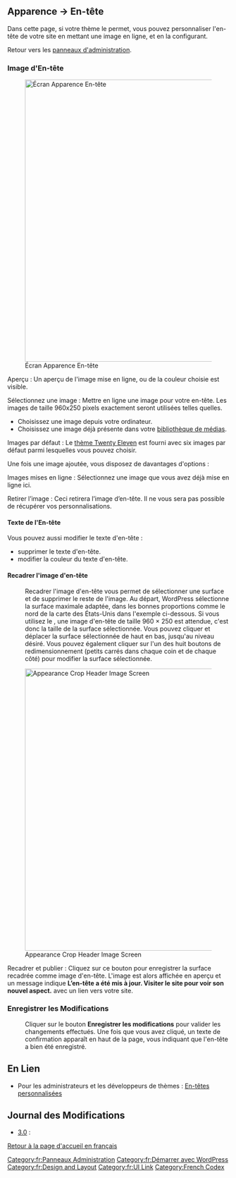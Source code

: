 {{Languages|
{{en|Appearance Header Screen}}
{{fr|Appearance Header Screen}}
{{hr|Zaslon Izgled Zaglavlje}}
{{ja|Appearance Header Screen}}
{{pt-br|Sub-Painel Cabeçalho}}
{{zh-cn|外观 顶部页面}}
}}

==Apparence &rarr; En-tête==

Dans cette page, si votre thème le permet, vous pouvez personnaliser l'en-tête de votre site en mettant une image en ligne, et en la configurant.

Retour vers les [[Administration Screens|panneaux d'administration]].

===Image d'En-tête===

[[Image:custom-header.jpg|640px|Écran Apparence En-tête]]

;Aperçu : Un aperçu de l'image mise en ligne, ou de la couleur choisie est visible.

;Sélectionnez une image : Mettre en ligne une image pour votre en-tête. Les images de taille 960x250 pixels exactement seront utilisées telles quelles. 

* Choisissez une image depuis votre ordinateur. 
* Choisissez une image déjà présente dans votre [[Media_Library_Screen|bibliothèque de médias]].

;Images par défaut : Le [[Glossary#WordPress_Twenty_Eleven_theme| thème Twenty Eleven]] est fourni avec six images par défaut parmi lesquelles vous pouvez choisir.

Une fois une image ajoutée, vous disposez de davantages d'options :

;Images mises en ligne : Sélectionnez une image que vous avez déjà mise en ligne ici.

;Retirer l’image : Ceci retirera l’image d’en-tête. Il ne vous sera pas possible de récupérer vos personnalisations.

====Texte de l'En-tête====

Vous pouvez aussi modifier le texte d'en-tête :
* supprimer le texte d'en-tête.
* modifier la couleur du texte d'en-tête.

====Recadrer l'image d'en-tête====
:Recadrer l'image d'en-tête vous permet de sélectionner une surface et de supprimer le reste de l'image. Au départ, WordPress sélectionne la surface maximale adaptée, dans les bonnes proportions comme le nord de la carte des États-Unis dans l'exemple ci-dessous. Si vous utilisez le {{DefaultTheme|thème par défaut}}, une image d'en-tête de taille 960 × 250 est attendue, c'est donc la taille de la surface sélectionnée. Vous pouvez cliquer et déplacer la surface sélectionnée de haut en bas, jusqu'au niveau désiré. Vous pouvez également cliquer sur l'un des huit boutons de redimensionnement (petits carrés dans chaque coin et de chaque côté) pour modifier la surface sélectionnée.

[[Image:appearance-header-crop-image.png|640px|right|Appearance Crop Header Image Screen]]

;Recadrer et publier : Cliquez sur ce bouton pour enregistrer la surface recadrée comme image d'en-tête. L'image est alors affichée en aperçu et un message indique '''L’en-tête a été mis à jour. Visiter le site pour voir son nouvel aspect.''' avec un lien vers votre site.

===Enregistrer les Modifications===
:Cliquer sur le bouton '''Enregistrer les modifications''' pour valider les changements effectués. Une fois que vous avez cliqué, un texte de confirmation apparaît en haut de la page, vous indiquant que l'en-tête a bien été enregistré.

==En Lien==
* Pour les administrateurs et les développeurs de thèmes : [[fr:Custom Headers|En-têtes personnalisées]]

==Journal des Modifications==

* [[Version 3.0|3.0]] : 

{{Administration Screens Footer}}

[[Category:fr:Panneaux Administration]]
[[Category:fr:Démarrer avec WordPress]]
[[Category:fr:Design and Layout]]
[[Category:fr:UI Link]]

[[fr:Accueil|Retour à la page d'accueil en français]]

[[Category:French Codex]]